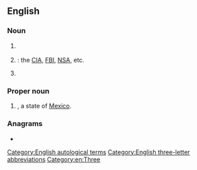 {{also|tla|tla-|-TŁʼÁ}}
==English==
{{wikipedia|Three-letter acronym}}

===Noun===
{{en-noun|~}}

# {{lb|en|countable}} {{initialism of|[[three]]-[[letter]] [[acronym]]/[[abbreviation]]|lang=en|nodot=1}}
# {{lb|en|US|humorous|countable}} {{initialism of|three-letter [[agency]]|lang=en|nodot=1}}: the [[CIA]], [[FBI]], [[NSA]], etc.
# {{lb|en|chemistry|uncountable}} {{initialism of|trilaurylamine|lang=en}}

===Proper noun===
{{en-proper noun}}

# {{abbreviation of|Tlaxcala|lang=en|nodot=1}}, a state of [[Mexico]].

===Anagrams===
* {{anagrams|en|a=alt|ATL|Alt|Alt.|Atl.|LAT|LTA|Lat.|Tal|alt|lat|lat.}}

[[Category:English autological terms]]
[[Category:English three-letter abbreviations]]
[[Category:en:Three]]